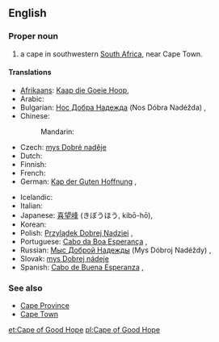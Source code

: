 {{wikipedia}}
==English==

===Proper noun===
{{en-proper noun}}

# a cape in southwestern [[South Africa]], near Cape Town.

====Translations====
{{trans-top|a cape in southwestern South Africa}}
* [[Afrikaans]]: [[Kaap die Goeie Hoop]], {{t|af|Kaap die Goeie Hoop}}
* Arabic: {{t|ar|رأس الرجاء الصالح|m|tr=ra's al-rajaa' al-SaaliH|sc=Arab}}
* Bulgarian: [[Нос Добра Надежда]] (Nos Dóbra Nadéžda) {{m}}, {{t|bg|Нос Добра Надежда|m|tr=Nos Dóbra Nadéžda|sc=Cyrl}}
* Chinese:
*: Mandarin: {{t|zh|好望角|tr=Hǎowàngjiǎo|sc=Hani}}
* Czech: [[mys Dobré naděje]] {{m}}
* Dutch: {{t+|nl|Kaap de Goede Hoop}}
* Finnish: {{t-|fi|Hyväntoivonniemi}}
* French: {{t+|fr|cap de Bonne-Espérance|m}}
* German: [[Kap der Guten Hoffnung]] {{n}}, {{t|de|Kap der Guten Hoffnung|n}}
{{trans-mid}}
* Icelandic: {{t|is|Góðrarvonarhöfði|m}}
* Italian: {{t-|it|Capo di Buona Speranza|m}}
* Japanese: [[喜望峰]] (きぼうほう, kibō-hō), {{t|ja|喜望峰|tr=きぼうほう, kibō-hō|sc=Jpan}}
* Korean: {{t|ko|희망봉|tr=Huimangbong|sc=Kore}}
* Polish: [[Przylądek Dobrej Nadziei]] {{m}}, {{t|pl|Przylądek Dobrej Nadziei|m}}
* Portuguese: [[Cabo da Boa Esperança]] {{m}}, {{t|pt|Cabo da Boa Esperança|m}}
* Russian: [[Мыс Доброй Надежды]] (Mys Dóbroj Nadéždy) {{m}}, {{t|ru|мыс Доброй Надежды|m|tr=mys Dóbroj Nadéždy|sc=Cyrl}}
* Slovak: [[mys Dobrej nádeje]] {{m}}
* Spanish: [[Cabo de Buena Esperanza]] {{m}}, {{t|es|cabo de Buena Esperanza|m}}
{{trans-bottom}}

===See also===
* [[Cape Province]]
* [[Cape Town]]

[[et:Cape of Good Hope]]
[[pl:Cape of Good Hope]]